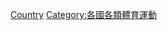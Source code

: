 {{Commons cat|Rugby union by country}}
{{Categories by country|nocat}}

[[Category:橄欖球|Country]]
[[Category:各國各類體育運動|Category:各國各類體育運動]]